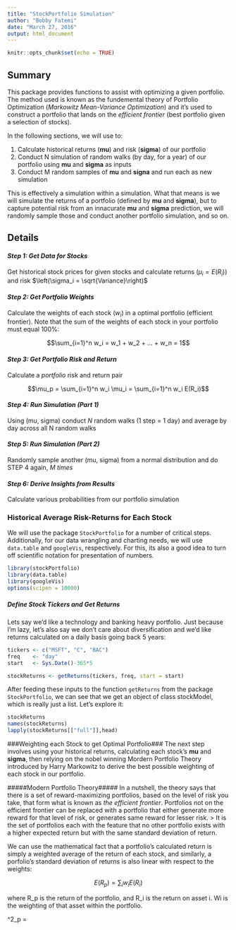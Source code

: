 ```yaml
---
title: "StockPortfolio Simulation"
author: "Bobby Fatemi"
date: "March 27, 2016"
output: html_document
---
```


```r
knitr::opts_chunk$set(echo = TRUE)
```

## Summary

This package provides functions to assist with optimizing a given portfolio. The method used is known as the fundemental theory of Portfolio Optimization (_Markowitz Mean-Variance Optimization_) and it's used to construct a portfolio that lands on the _efficient frontier_ (best portfolio given a selection of stocks). 

In the following sections, we will use \code{optimalport} to:

1. Calculate historical returns (**mu**) and risk (**sigma**) of our portfolio
2. Conduct N simulation of random walks (by day, for a year) of our portfolio using **mu** and **sigma** as inputs
3. Conduct M random samples of **mu** and **signa** and run each as new simulation

This is effectively a simulation within a simulation. What that means is we will simulate the returns of a portfolio (defined by **mu** and **sigma**), but to capture potential risk from an innacurate **mu** and **sigma** prediction, we will randomly sample those and conduct another portfolio simulation, and so on.

## Details

#### *Step 1: Get Data for Stocks*

Get historical stock prices for given stocks and calculate returns $\left(\mu_i = E(R_i)\right)$ and risk $\left(\sigma_i  = \sqrt{Variance}\right)$

#### *Step 2: Get Portfolio Weights*

Calculate the weights of each stock ($w_i$) in a optimal portfolio (efficient frontier). Note that the sum of the weights of each stock in your portfolio must equal 100%:

$$\sum_{i=1}^n w_i = w_1 + w_2 + ... + w_n = 1$$

#### *Step 3: Get Portfolio Risk and Return*

Calculate a *portfolio* risk and return pair

$$\mu_p = \sum_{i=1}^n w_i \mu_i = \sum_{i=1}^n w_i E(R_i)$$

#### *Step 4: Run Simulation (Part 1)*

Using (mu, sigma) conduct *N* random walks (1 step = 1 day) and average by day across all N random walks

#### *Step 5: Run Simulation (Part 2)*

Randomly sample another (mu, sigma) from a normal distribution and do STEP 4 again, *M times*

#### *Step 6: Derive Insights from Results*

Calculate various probabilities from our portfolio simulation

### Historical Average Risk-Returns for Each Stock

We will use the package `StockPortfolio` for a number of critical steps. Additionally, for our data wrangling and charting needs, we will use `data.table` and `googleVis`, respectively. For this, its also a good idea to turn off scientific notation for presentation of numbers.

```r
library(stockPortfolio)
library(data.table)
library(googleVis)
options(scipen = 10000)
```

##### Define Stock Tickers and Get Returns #####
Lets say we'd like a technology and banking heavy portfolio. Just because I'm lazy, let's also say we don't care about diversification and we'd like returns calculated on a daily basis going back 5 years: 

```r
tickers <- c("MSFT", "C", "BAC")
freq    <- "day"
start   <- Sys.Date()-365*5

stockReturns <- getReturns(tickers, freq, start = start)
```
After feeding these inputs to the function `getReturns` from the package `StockPortfolio`, we can see that we get an object of class stockModel, which is really just a list. Let's explore it:

```r
stockReturns
names(stockReturns)
lapply(stockReturns[["full"]],head)
```
###Weighting each Stock to get Optimal Portfolio###
The next step involves using your historical returns, calculating each stock's **mu** and **sigma**, then relying on the nobel winning Mordern Portfolio Theory introduced by Harry Markowitz to derive the best possible weighting of each stock in our portfolio. 

#####Modern Portfolio Theory#####
In a nutshell, the theory says that there is a set of reward-maximizing portfolios, based on the level of risk you take, that form what is known as *the efficient frontier*. Portfolios not on the efficient frontier can be replaced with a portfolio that either generate more reward for that level of risk, or generates same reward for lesser risk. 
> It is the set of portfolios each with the feature that no other portfolio exists with a higher expected return but with the same standard deviation of return.

We can use the mathematical fact that a portfolio's calculated return is simply a weighted average of the return of each stock, and similarly, a porfolio's standard deviation of returns is also linear with respect to the weights:

$$E(R_p) = \sum_{i}w_iE(R_i)$$ 

where R_p is the return of the portfolio, and R_i is the return on asset i. Wi is the weighting of that asset within the portfolio.

\sigma^2_p = \sum 
